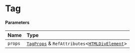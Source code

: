 # Tag

#### Parameters

| Name    | Type                                                                                                                                      |
| :------ | :---------------------------------------------------------------------------------------------------------------------------------------- |
| `props` | [`TagProps`](/components/tag/props.md) & `RefAttributes`\<[`HTMLDivElement`](https://developer.mozilla.org/docs/Web/API/HTMLDivElement)\> |
